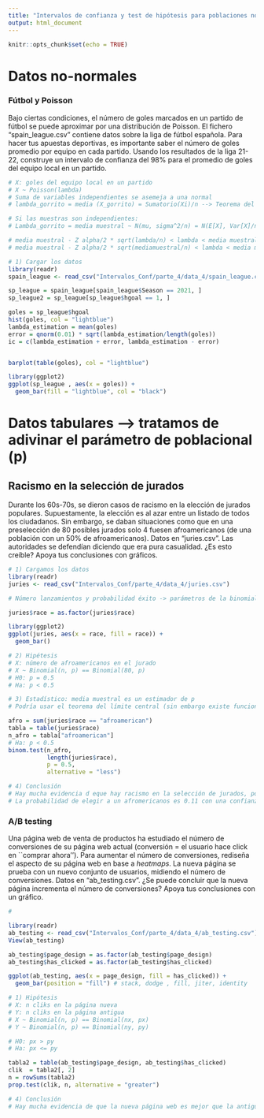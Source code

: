 ```yaml
---
title: "Intervalos de confianza y test de hipótesis para poblaciones no-normales"
output: html_document
---
```


```r
knitr::opts_chunk$set(echo = TRUE)
```


# Datos no-normales
### Fútbol y Poisson
Bajo ciertas condiciones, el número de goles marcados en un partido de fútbol 
se puede aproximar por una distribución de Poisson. El fichero "spain_league.csv"
contiene datos sobre la liga de fútbol española. Para hacer tus apuestas deportivas,
es importante saber el número de goles promedio por equipo en cada partido. Usando
los resultados de la liga 21-22, construye un intervalo de confianza
del 98\% para el promedio de goles del equipo local en un partido.

```r
# X: goles del equipo local en un partido
# X ~ Poisson(lambda)
# Suma de variables independientes se asemeja a una normal
# lambda_gorrito = media (X_gorrito) = Sumatorio(Xi)/n --> Teorema del límite central

# Si las muestras son independientes: 
# Lambda_gorrito = media muestral ~ N(mu, sigma^2/n) = N(E[X], Var[X]/n) = N(lambda, lambda/n)

# media muestral - Z alpha/2 * sqrt(lambda/n) < lambda < media muestral + Z alpha/2 * sqrt(lambda/n)
# media muestral - Z alpha/2 * sqrt(mediamuestral/n) < lambda < media muestral + Z alpha/2 * sqrt(mediamuestral/n)

# 1) Cargar los datos
library(readr)
spain_league <- read_csv("Intervalos_Conf/parte_4/data_4/spain_league.csv")

sp_league = spain_league[spain_league$Season == 2021, ]
sp_league2 = sp_league[sp_league$hgoal == 1, ]

goles = sp_league$hgoal
hist(goles, col = "lightblue")
lambda_estimation = mean(goles)
error = qnorm(0.01) * sqrt(lambda_estimation/length(goles))
ic = c(lambda_estimation + error, lambda_estimation - error)


barplot(table(goles), col = "lightblue")

library(ggplot2)
ggplot(sp_league , aes(x = goles)) + 
  geom_bar(fill = "lightblue", col = "black") 


```


# Datos tabulares --> tratamos de adivinar el parámetro de poblacional (p)
## Racismo en la selección de jurados
Durante los 60s-70s, se dieron casos de racismo en la elección de jurados
populares. Supuestamente, la elección es al azar entre un listado de todos los
ciudadanos. Sin embargo, se daban situaciones como que en una preselección de 80
posibles jurados solo 4 fuesen afroamericanos (de una población con un 50\% de
afroamericanos). Datos en "juries.csv". Las autoridades se defendían diciendo
que era pura casualidad. ¿Es esto creíble? Apoya tus conclusiones con gráficos.

```r
# 1) Cargamos los datos
library(readr)
juries <- read_csv("Intervalos_Conf/parte_4/data_4/juries.csv")

# Número lanzamientos y probabilidad éxito -> parámetros de la binomial

juries$race = as.factor(juries$race)

library(ggplot2)
ggplot(juries, aes(x = race, fill = race)) + 
  geom_bar()

# 2) Hipétesis
# X: número de afroamericanos en el jurado
# X ~ Binomial(n, p) == Binomial(80, p)
# H0: p = 0.5
# Ha: p < 0.5

# 3) Estadístico: media muestral es un estimador de p 
# Podría usar el teorema del límite central (sin embargo existe funcion que nos permite hacer esta estimación)

afro = sum(juries$race == "afroamerican")
tabla = table(juries$race)
n_afro = tabla["afroamerican"]
# Ha: p < 0.5
binom.test(n_afro,
           length(juries$race), 
           p = 0.5, 
           alternative = "less")

# 4) Conclusión
# Hay mucha evidencia d eque hay racismo en la selección de jurados, por que la probabilidad de que haya menos de 40 afroamericanos es muy baja (pvalor: 0)
# La probabilidad de elegir a un afromericanos es 0.11 con una confianza del 95% 

```


### A/B testing
Una página web de venta de productos ha estudiado el número de conversiones de
su página web actual (conversión $=$ el usuario hace click en ``comprar ahora'').
Para aumentar el número de conversiones, rediseña el aspecto de su página web en
base a *heatmaps*.  La nueva página se prueba con un nuevo conjunto de usuarios,
midiendo el número de conversiones. Datos en "ab_testing.csv". ¿Se puede 
concluir que la nueva página incrementa el número de conversiones? 
Apoya tus conclusiones con un gráfico.

```r
#

library(readr)
ab_testing <- read_csv("Intervalos_Conf/parte_4/data_4/ab_testing.csv")
View(ab_testing)

ab_testing$page_design = as.factor(ab_testing$page_design)
ab_testing$has_clicked = as.factor(ab_testing$has_clicked)

ggplot(ab_testing, aes(x = page_design, fill = has_clicked)) + 
  geom_bar(position = "fill") # stack, dodge , fill, jiter, identity

# 1) Hipótesis
# X: n cliks en la página nueva
# Y: n cliks en la página antigua
# X ~ Binomial(n, p) == Binomial(nx, px)
# Y ~ Binomial(n, p) == Binomial(ny, py)

# H0: px > py
# Ha: px <= py

tabla2 = table(ab_testing$page_design, ab_testing$has_clicked)
clik  = tabla2[, 2]
n = rowSums(tabla2)
prop.test(clik, n, alternative = "greater")

# 4) Conclusión
# Hay mucha evidencia de que la nueva página web es mejor que la antigua, por que la probabilidad de que haya más clicks en la nueva página es muy baja (pvalor: 0.0001)
```

